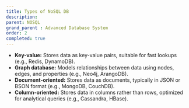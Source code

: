 ```yaml
---
title: Types of NoSQL DB
description:
parent: NOSQL
grand_parent : Advanced Database System
order: 2
completed: true
---
```


* **Key-value:** Stores data as key-value pairs, suitable for fast lookups (e.g., Redis, DynamoDB).
* **Graph database:** Models relationships between data using nodes, edges, and properties (e.g., Neo4j, ArangoDB).
* **Document-oriented:** Stores data as documents, typically in JSON or BSON format (e.g., MongoDB, CouchDB).
* **Column-oriented:** Stores data in columns rather than rows, optimized for analytical queries (e.g., Cassandra, HBase).